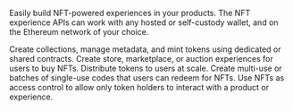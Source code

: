Easily build NFT-powered experiences in your products. The NFT experience APIs
can work with any hosted or self-custody wallet, and on the Ethereum network of
your choice.

<Card title="Minting APIs" icon="file-contract" color="#4FA936" href="/wallet-as-a-service/nft-apis/minting">
  Create collections, manage metadata, and mint tokens using dedicated or shared contracts.
</Card>

<Card title="Commerce APIs" icon="money-check-dollar" color="#4FA936" href="/wallet-as-a-service/nft-apis/commerce/get-v1-product">
  Create store, marketplace, or auction experiences for users to buy NFTs.
</Card>

<Card title="Droplink APIs" icon="parachute-box" color="#4FA936" href="/wallet-as-a-service/nft-apis/droplinks/get-v1-droplinks">
  Distribute tokens to users at scale. Create multi-use or batches of single-use codes that users can redeem for NFTs.
</Card>

<Card title="Token Gating APIs" icon="fence" color="#4FA936" href="/wallet-as-a-service/nft-apis/token-gating/get-v1-check-gate">
  Use NFTs as access control to allow only token holders to interact with a product or experience.
</Card>
